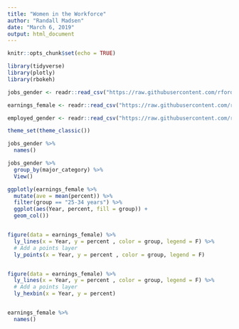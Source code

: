 ---
title: "Women in the Workforce"
author: "Randall Madsen"
date: "March 6, 2019"
output: html_document
---

```{r setup, include=FALSE}
knitr::opts_chunk$set(echo = TRUE)
```


```{r}
library(tidyverse)
library(plotly)
library(rbokeh)

jobs_gender <- readr::read_csv("https://raw.githubusercontent.com/rfordatascience/tidytuesday/master/data/2019/2019-03-05/jobs_gender.csv")

earnings_female <- readr::read_csv("https://raw.githubusercontent.com/rfordatascience/tidytuesday/master/data/2019/2019-03-05/earnings_female.csv") 

employed_gender <- readr::read_csv("https://raw.githubusercontent.com/rfordatascience/tidytuesday/master/data/2019/2019-03-05/employed_gender.csv") 

theme_set(theme_classic())
```

```{r}
jobs_gender %>% 
  names()

jobs_gender %>% 
  group_by(major_category) %>% 
  View()
```



```{r}
ggplotly(earnings_female %>% 
  mutate(ave = mean(percent)) %>% 
  filter(group == "25-34 years") %>% 
  ggplot(aes(Year, percent, fill = group)) +
  geom_col())


figure(data = earnings_female) %>% 
  ly_lines(x = Year, y = percent , color = group, legend = F) %>% 
  # Add a points layer
  ly_points(x = Year, y = percent , color = group, legend = F)


figure(data = earnings_female) %>% 
  ly_lines(x = Year, y = percent , color = group, legend = F) %>% 
  # Add a points layer
  ly_hexbin(x = Year, y = percent) 


earnings_female %>% 
  names()


```

